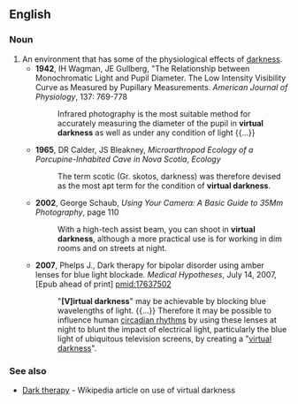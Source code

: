 ==English==

===Noun===
{{en-noun|-}}

# An environment that has some of the physiological effects of [[darkness]].
#* '''1942''', IH Wagman, JE Gullberg, "The Relationship between Monochromatic Light and Pupil Diameter. The Low Intensity Visibility Curve as Measured by Pupillary Measurements. ''American Journal of Physiology'', 137: 769-778
#*: Infrared photography is the most suitable method for accurately measuring the diameter of the pupil in '''virtual darkness''' as well as under any condition of light {{...}}
#* '''1965''', DR Calder, JS Bleakney, ''Microarthropod Ecology of a Porcupine-Inhabited Cave in Nova Scotia'', ''Ecology''
#*: The term scotic (Gr. skotos, darkness) was therefore devised as the most apt term for the condition of '''virtual darkness'''.
#* '''2002''', George Schaub, ''Using Your Camera: A Basic Guide to 35Mm Photography'', page 110
#*: With a high-tech assist beam, you can shoot in '''virtual darkness''', although a more practical use is for working in dim rooms and on streets at night.
#* '''2007''', Phelps J., Dark therapy for bipolar disorder using amber lenses for blue light blockade. ''Medical Hypotheses'', July 14, 2007, [Epub ahead of print] [[pmid:17637502]]
#*: "'''[V]irtual darkness'''" may be achievable by blocking blue wavelengths of light. {{...}} Therefore it may be possible to influence human [[circadian rhythm]]s by using these lenses at night to blunt the impact of electrical light, particularly the blue light of ubiquitous television screens, by creating a "[[virtual darkness]]".

===See also===
* [[w:Dark therapy|Dark therapy]] - Wikipedia article on use of virtual darkness
